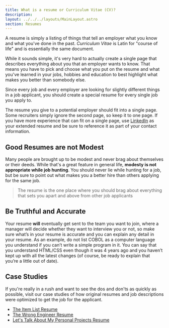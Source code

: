 ```yaml
---
title: What is a resume or Curriculum Vitae (CV)?
description: 
layout: ../../../layouts/MainLayout.astro
section: Resumes
---
```


A resume is simply a listing of things that tell an employer what you know and what you've done in the past. *Curriculum Vitae* is Latin for "course of life" and is essentially the same document.

While it sounds simple, it's very hard to actually create a single page that describes everything about you that an employer wants to know. That means you have to pick and choose what you put on the resume and what you've learned in your jobs, hobbies and education to best highlight what makes you better than somebody else.

Since every job and every employer are looking for slightly different things in a job applicant, you should create a special resume for every single job you apply to.

The resume you give to a potential employer should fit into a single page. Some recruiters simply ignore the second page, so keep it to one page. If you have more experience that can fit on a single page, use [LinkedIn](https://linkedin.com) as your extended resume and be sure to reference it as part of your contact information.

## Good Resumes are not Modest

Many people are brought up to be modest and never brag about themselves or their deeds. While that's a great feature in general life, **modesty is not appropriate while job hunting**. You should never lie while hunting for a job, but be sure to point out what makes you a better hire than others applying for the same job.

> The resume is the one place where you should brag about everything that sets you apart and above from other job applicants

## Be Truthful and Accurate
Your resume **will** eventually get sent to the team you want to join, where a manager will decide whether they want to interview you or not, so make sure what’s in your resume is accurate and you can explain any detail in your resume. As an example, do not list COBOL as a computer language you understand if you can’t write a simple program in it. You can say that you understand HTML/CSS even though it was 4 years ago and you haven’t kept up with all the latest changes (of course, be ready to explain that you’re a little out of date).

## Case Studies

If you're really in a rush and want to see the dos and don'ts as quickly as possible, visit our case studies of how original resumes and job descriptions were optimized to get the job for the applicant.

* [The Item List Resume](/en/resume/case-study-A)
* [The Wrong Engineer Resume](/en/resume/case-study-B-pt1)
* [Let's Talk About My Personal Projects Resume](/en/resume/case-study-C-pt1)